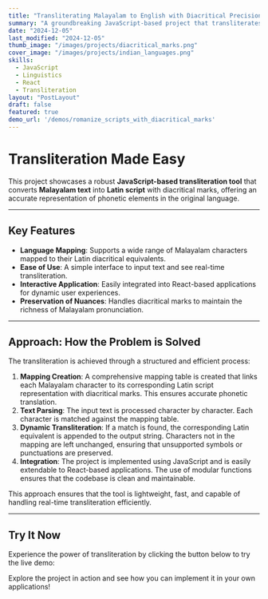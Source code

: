 ```yaml
---
title: "Transliterating Malayalam to English with Diacritical Precision"
summary: "A groundbreaking JavaScript-based project that transliterates Malayalam script into English with diacritical marks, preserving linguistic nuances and enabling seamless text interpretation."
date: "2024-12-05"
last_modified: "2024-12-05"
thumb_image: "/images/projects/diacritical_marks.png"
cover_image: "/images/projects/indian_languages.png"
skills:
  - JavaScript
  - Linguistics
  - React
  - Transliteration
layout: "PostLayout"
draft: false
featured: true
demo_url: '/demos/romanize_scripts_with_diacritical_marks'
---
```


# Transliteration Made Easy

This project showcases a robust **JavaScript-based transliteration tool** that converts **Malayalam text** into **Latin script** with diacritical marks, offering an accurate representation of phonetic elements in the original language.

---

## Key Features

- **Language Mapping**: Supports a wide range of Malayalam characters mapped to their Latin diacritical equivalents.
- **Ease of Use**: A simple interface to input text and see real-time transliteration.
- **Interactive Application**: Easily integrated into React-based applications for dynamic user experiences.
- **Preservation of Nuances**: Handles diacritical marks to maintain the richness of Malayalam pronunciation.

---

## Approach: How the Problem is Solved

The transliteration is achieved through a structured and efficient process:

1. **Mapping Creation**: A comprehensive mapping table is created that links each Malayalam character to its corresponding Latin script representation with diacritical marks. This ensures accurate phonetic translation.
2. **Text Parsing**: The input text is processed character by character. Each character is matched against the mapping table.
3. **Dynamic Transliteration**: If a match is found, the corresponding Latin equivalent is appended to the output string. Characters not in the mapping are left unchanged, ensuring that unsupported symbols or punctuations are preserved.
4. **Integration**: The project is implemented using JavaScript and is easily extendable to React-based applications. The use of modular functions ensures that the codebase is clean and maintainable.

This approach ensures that the tool is lightweight, fast, and capable of handling real-time transliteration efficiently.

---

## Try It Now

Experience the power of transliteration by clicking the button below to try the live demo:

<MdxButton text="Try it now" url="/demos/romanize_scripts_with_diacritical_marks" target="_self" />

Explore the project in action and see how you can implement it in your own applications!